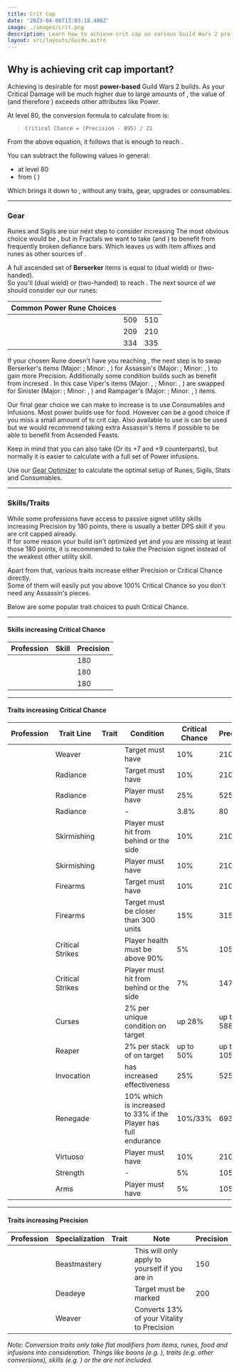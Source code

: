 ```yaml
---
title: Crit Cap
date: '2023-04-06T13:03:18.486Z'
image: ./images/crit.png
description: Learn how to achieve crit cap on various Guild Wars 2 professions.
layout: src/layouts/Guide.astro
---
```


## Why is achieving crit cap important?

Achieving <Attribute name="Critical Chance" text="100% Critical Chance"/> is desirable for most **power-based** Guild Wars 2 builds. As your Critical Damage will be much higher due to large amounts of <Attribute name="Ferocity"/>, the value of <Attribute name="Critical Chance"/> (and therefore <Attribute name="Precision"/>) exceeds other attributes like Power.

At level 80, the conversion formula to calculate <Attribute name="Critical Chance"/> from <Attribute name="Precision"/> is:

> `Critical Chance = (Precision - 895) / 21`

From the above equation, it follows that **<Attribute name="Precision" text="2995 Precision"/>** is enough to reach <Attribute name="Critical Chance" text="100% Critical Chance"/>.

You can subtract the following values in general:

- **<Attribute name="Precision" text="1000 base Precision"/>** at level 80
- <Attribute name="Critical Chance" text="25% Critical Chance"/> from **<Boon name="Fury"/>** ( **<Attribute name="Precision" text="525 Precision"/>**)

Which brings it down to **<Attribute name="Precision" text="1470 Precision"/>**, without any traits, gear, upgrades or consumables.

---

### Gear

Runes and Sigils are our next step to consider increasing <Attribute name="Precision"/> The most obvious choice would be <Item name="Accuracy" type="Sigil"/>, but in Fractals we want to take <Item name="Impact" type="Sigil"/> (and <Item name="Force" type="Sigil"/>) to benefit from frequently broken defiance bars. Which leaves us with item affixes and runes as other sources of <Attribute name="Precision"/>.

A full ascended set of **Berserker** items is equal to **<Attribute name="Precision" text="961 Precision"/>** (dual wield) or **<Attribute name="Precision" text="960 Precision"/>** (two-handed).  
So you'll <Attribute name="Precision" text="509 Precision"/> (dual wield) or <Attribute name="Precision" text="510 Precision"/> (two-handed) to reach <Attribute name="Critical Chance" text="100% Critical Chance"/>. The next source of <Attribute name="Precision"/> we should consider our our runes:

| Common Power Rune Choices | <Attribute name="Precision" text="Precision Required Dual Wield"/> | <Attribute name="Precision" text="Precision Required Two-Handed"/> |
| ------------------------- | ------------------------------------------------------------------ | ------------------------------------------------------------------ |
| <Item id="24836"/>        | 509                                                                | 510                                                                |
| <Item id="24818"/>        | 209                                                                | 210                                                                |
| <Item id="24723"/>        | 334                                                                | 335                                                                |

If your chosen Rune doesn't have you reaching <Attribute name="Critical Chance" text="100% Critical Chance"/>, the next step is to swap Berserker's items (Major: <Attribute name="Power"/>; Minor: <Attribute name="Precision"/>, <Attribute name="Ferocity"/>) for Assassin's (Major: <Attribute name="Precision"/>; Minor: <Attribute name="Power"/>, <Attribute name="Ferocity"/>) to gain more Precision. Additionally some condition builds such as <BuildLink build="Condi Virtuoso" specialization="Virtuoso"/> benefit from incresed <Attribute name="Precision"/>. In this case Viper's items (Major: <Attribute name="Condition Damage"/>, <Attribute name="Power"/>; Minor: <Attribute name="Expertise"/>, <Attribute name="Precision"/>) are swapped for Sinister (Major: <Attribute name="Condition Damage"/>; Minor: <Attribute name="Power"/>, <Attribute name="Precision"/>) and Rampager's (Major: <Attribute name="Precision"/>; Minor: <Attribute name="Power"/>, <Attribute name="Condition Damage"/>) items.

Our final gear choice we can make to increase <Attribute name="Precision"/> is to use Consumables and Infusions. Most power builds use <Item id="91805"/> for food. However <Item id="91709"/> can be a good choice if you miss a small amount of <Attribute name="Precision"/> to crit cap. Also available to use is <Item id="12486"/> can be used but we would recommend taking extra Assassin's items if possible to be able to benefit from Acsended Feasts.

Keep in mind that you can also take <Item id="39621"/> (Or its +7 and +9 counterparts), but normally it is easier to calculate with a full set of Power infusions.

Use our [Gear Optimizer](https://optimizer.discretize.eu/) to calculate the optimal setup of Runes, Sigils, Stats and Consumables.

---

### Skills/Traits

While some professions have access to passive signet utility skills increasing Precision by 180 points, there is usually a better DPS skill if you are crit capped already.  
If for some reason your build isn't optimized yet and you are missing at least those 180 points, it is recommended to take the Precision signet instead of the weakest other utility skill.

Apart from that, various traits increase either Precision or Critical Chance directly.  
Some of them will easily put you above 100% Critical Chance so you don't need any Assassin's pieces.

Below are some popular trait choices to push Critical Chance.

---

#### Skills increasing Critical Chance

| Profession                            | Skill                             | Precision |
| ------------------------------------- | --------------------------------- | --------- |
| <Specialization name="Warrior"/>      | <Skill name="Signet of Fury"/>    | 180       |
| <Specialization name="Thief"/>        | <Skill name="Signet of Agility"/> | 180       |
| <Specialization name="Elementalist"/> | <Skill name="Signet of Fire"/>    | 180       |

---

#### Traits increasing Critical Chance

| Profession                            | Trait Line       | Trait                                | Condition                                                      | Critical Chance | Precision  |
| ------------------------------------- | ---------------- | ------------------------------------ | -------------------------------------------------------------- | --------------- | ---------- |
| <Specialization name="Elementalist"/> | Weaver           | <Trait name="Superior Elements"/>    | Target must have <Condition name="Weakness"/>                  | 10%             | 210        |
| <Specialization name="Guardian"/>     | Radiance         | <Trait name="Radiant Power"/>        | Target must have <Condition name="Burning"/>                   | 10%             | 210        |
| <Specialization name="Guardian"/>     | Radiance         | <Trait name="Righteous Instincts"/>  | Player must have <Boon name="Resolution"/>                     | 25%             | 525        |
| <Specialization name="Guardian"/>     | Radiance         | <Trait name="Right-Hand Strength"/>  | -                                                              | 3.8%            | 80         |
| <Specialization name="Ranger"/>       | Skirmishing      | <Trait name="Hunters Tactics"/>      | Player must hit from behind or the side                        | 10%             | 210        |
| <Specialization name="Ranger"/>       | Skirmishing      | <Trait name="Vicious Quarry"/>       | Player must have <Boon name="Fury"/>                           | 10%             | 210        |
| <Specialization name="Engineer"/>     | Firearms         | <Trait name="Hematic Focus"/>        | Target must have <Condition name="Bleeding"/>                  | 10%             | 210        |
| <Specialization name="Engineer"/>     | Firearms         | <Trait name="High Caliber"/>         | Target must be closer than 300 units                           | 15%             | 315        |
| <Specialization name="Thief"/>        | Critical Strikes | <Trait name="Keen Observer"/>        | Player health must be above 90%                                | 5%              | 105        |
| <Specialization name="Thief"/>        | Critical Strikes | <Trait name="Twin Fangs"/>           | Player must hit from behind or the side                        | 7%              | 147        |
| <Specialization name="Necromancer"/>  | Curses           | <Trait name="Target the Weak"/>      | 2% per unique condition on target                              | up 28%          | up to 588  |
| <Specialization name="Necromancer"/>  | Reaper           | <Trait name="Decimate Defenses"/>    | 2% per stack of <Condition name="Vulnerability"/> on target    | up to 50%       | up to 1050 |
| <Specialization name="Revenant"/>     | Invocation       | <Trait name="Roiling Mists"/>        | <Boon name="Fury"/> has increased effectiveness                | 25%             | 525        |
| <Specialization name="Revenant"/>     | Renegade         | <Trait name="Brutal Momentum"/>      | 10% which is increased to 33% if the Player has full endurance | 10%/33%         | 693        |
| <Specialization name="Mesmer"/>       | Virtuoso         | <Trait name="Quiet Intensity"/>      | Player must have <Boon name="Fury"/>                           | 10%             | 210        |
| <Specialization name="Warrior"/>      | Strength         | <Trait name="Pinnacle of Strength"/> | -                                                              | 5%              | 105        |
| <Specialization name="Warrior"/>      | Arms             | <Trait name="Furious Burst"/>        | Player must have <Boon name="Fury"/>                           | 5%              | 105        |

---

#### Traits increasing Precision

| Profession                            | Specialization | Trait                                 | Note                                                                     | Precision |
| ------------------------------------- | -------------- | ------------------------------------- | ------------------------------------------------------------------------ | --------- |
| <Specialization name="Soulbeast"/>    | Beastmastery   | <Trait name="Pack Alpha"/>            | This will only apply to yourself if you are in <Skill name="Beastmode"/> | 150       |
| <Specialization name="Thief"/>        | Deadeye        | <Trait name="Be Quick or Be Killed"/> | Target must be marked                                                    | 200       |
| <Specialization name="Elementalist"/> | Weaver         | <Trait name="Elements of Rage"/>      | Converts 13% of your Vitality to Precision                               |           |

_Note: Conversion traits only take flat modifiers from items, runes, food and infusions into consideration. Things like boons (e.g. <Boon name="Might"/>), traits (e.g. other conversions), skills (e.g. <Skill name="Signet of Fury"/>) or the <Item id="79722"/> are not included._
